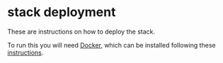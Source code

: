 # stack deployment

These are instructions on how to deploy the stack.

To run this you will need [Docker](https://www.docker.com/),
which can be installed following these [instructions](https://uomresearchit.github.io/docker-introduction/index.html#installation-of-docker).
